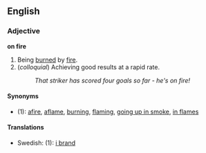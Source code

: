 ==English==
===Adjective===
'''on fire'''

#Being [[burn]]ed by [[fire]].
#(''colloquial'') Achieving good results at a rapid rate.
#:''That striker has scored four goals so far - he's on fire!''

====Synonyms====
*(1): [[afire]], [[aflame]], [[burning]], [[flaming]], [[go up in smoke|going up in smoke]], [[in flames]]

====Translations====
*Swedish: (1): [[i brand]]